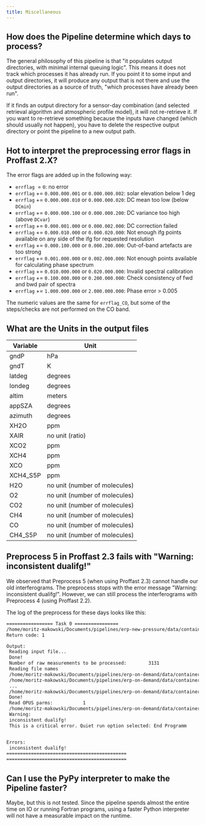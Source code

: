 ```yaml
---
title: Miscellaneous
---
```


## How does the Pipeline determine which days to process?

The general philosophy of this pipeline is that "it populates output directories, with minimal internal queuing logic". This means it does not track which processes it has already run. If you point it to some input and output directories, it will produce any output that is not there and use the output directories as a source of truth, "which processes have already been run".

If it finds an output directory for a sensor-day combination (and selected retrieval algorithm and atmospheric profile model), it will not re-retrieve it. If you want to re-retrieve something because the inputs have changed (which should usually not happen), you have to delete the respective output directory or point the pipeline to a new output path.

## Hot to interpret the preprocessing error flags in Proffast 2.X?

The error flags are added up in the following way:

- `errflag` &nbsp;= `0`: no error
- `errflag` += `0.000.000.001` or `0.000.000.002`: solar elevation below 1 deg
- `errflag` += `0.000.000.010` or `0.000.000.020`: DC mean too low (below `DCmin`)
- `errflag` += `0.000.000.100` or `0.000.000.200`: DC variance too high (above `DCvar`)
- `errflag` += `0.000.001.000` or `0.000.002.000`: DC correction failed
- `errflag` += `0.000.010.000` or `0.000.020.000`: Not enough ifg points available on any side of the ifg for requested resolution
- `errflag` += `0.000.100.000` or `0.000.200.000`: Out-of-band artefacts are too strong
- `errflag` += `0.001.000.000` or `0.002.000.000`: Not enough points available for calculating phase spectrum
- `errflag` += `0.010.000.000` or `0.020.000.000`: Invalid spectral calibration
- `errflag` += `0.100.000.000` or `0.200.000.000`: Check consistency of fwd and bwd pair of spectra
- `errflag` += `1.000.000.000` or `2.000.000.000`: Phase error > 0.005

The numeric values are the same for `errflag_CO`, but some of the steps/checks are not performed on the CO band.

## What are the Units in the output files

| Variable | Unit                          |
| -------- | ----------------------------- |
| gndP     | hPa                           |
| gndT     | K                             |
| latdeg   | degrees                       |
| londeg   | degrees                       |
| altim    | meters                        |
| appSZA   | degrees                       |
| azimuth  | degrees                       |
| XH2O     | ppm                           |
| XAIR     | no unit (ratio)               |
| XCO2     | ppm                           |
| XCH4     | ppm                           |
| XCO      | ppm                           |
| XCH4_S5P | ppm                           |
| H2O      | no unit (number of molecules) |
| O2       | no unit (number of molecules) |
| CO2      | no unit (number of molecules) |
| CH4      | no unit (number of molecules) |
| CO       | no unit (number of molecules) |
| CH4_S5P  | no unit (number of molecules) |

## Preprocess 5 in Proffast 2.3 fails with "Warning: inconsistent dualifg!"

We observed that Preprocess 5 (when using Proffast 2.3) cannot handle our old interferograms. The preprocess stops with the error message "Warning: inconsistent dualifg!". However, we can still process the interferograms with Preprocess 4 (using Proffast 2.2).

The log of the preprocess for these days looks like this:

```txt
================= Task 0 ================
/home/moritz-makowski/Documents/pipelines/erp-new-pressure/data/containers/retrieval-container-angry-benz/prf/preprocess/preprocess5 preprocess5ma_161102.inp
Return code: 1

Output:
 Reading input file...
 Done!
 Number of raw measurements to be processed:        3131
 Reading file names
 /home/moritz-makowski/Documents/pipelines/erp-on-demand/data/containers/retrieval-container-angry-benz-inputs/ifg/161102/161102SN.2853
 /home/moritz-makowski/Documents/pipelines/erp-on-demand/data/containers/retrieval-container-angry-benz-inputs/ifg/161102/161102SN.891
 ...
 /home/moritz-makowski/Documents/pipelines/erp-on-demand/data/containers/retrieval-container-angry-benz-inputs/ifg/161102/161102SN.3016
 Done!
 Read OPUS parms:           1
 /home/moritz-makowski/Documents/pipelines/erp-on-demand/data/containers/retrieval-container-angry-benz-inputs/ifg/161102/161102SN.2853
 Warning:
 inconsistent dualifg!
 This is a critical error. Quiet run option selected: End Programm


Errors:
 inconsistent dualifg!
============================================
============================================
```

## Can I use the PyPy interpreter to make the Pipeline faster?

Maybe, but this is not tested. Since the pipeline spends almost the entire time
on IO or running Fortran programs, using a faster Python interpreter will not
have a measurable impact on the runtime.
